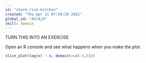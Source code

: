 ```yaml
---
id: "shark-rise-kitchen"
created: "Thu Apr 21 07:59:28 2022"
global_id: "AZrAj8"
skill: domain
---
```


TURN THIS INTO AN EXERCISE


Open an R console and see what happens when you make the plot.

```r
slice_plot(log(x) ~ x, domain(x=c(-5,5)))
```
